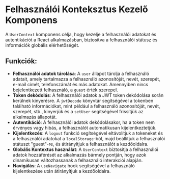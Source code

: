 # Felhasználói Konteksztus Kezelő Komponens

A `UserContext` komponens célja, hogy kezelje a felhasználói adatokat és autentikációt a React alkalmazásban, biztosítva a felhasználói státusz és információk globális elérhetőségét.

## **Funkciók**:
- **Felhasználói adatok tárolása**: A `user` állapot tárolja a felhasználó adatait, amely tartalmazza a felhasználó azonosítóját, nevét, szerepét, e-mail címét, telefonszámát és más adatokat. Amennyiben nincs bejelentkezett felhasználó, a `guest` érték szerepel.
- **Token dekódolás**: A felhasználói adatok a JWT token dekódolása során kerülnek kinyerésre. A `jwtDecode` könyvtár segítségével a tokenben található információkat, mint például a felhasználó azonosítóját, nevét, szerepét, stb., kinyerjük és a `setUser` segítségével frissítjük az alkalmazás állapotát.
- **Autentikáció**: A felhasználói adatok dekódolásakor, ha a token nem érvényes vagy hibás, a felhasználót automatikusan kijelentkeztetjük.
- **Kijelentkezés**: A `logout` funkció segítségével eltávolítjuk a tokeneket és a felhasználói adatokat a `localStorage`-ból, majd beállítjuk a felhasználói státuszt "guest"-re, és átirányítjuk a felhasználót a kezdőoldalra.
- **Globális Kontextus használat**: A `UserContext` biztosítja a felhasználói adatok hozzáférését az alkalmazás bármely pontján, hogy azok dinamikusan változhassanak a felhasználó interakciói alapján.
- **Navigálás**: A `useNavigate` hook segítségével a felhasználó kijelentkezése után átirányítjuk a kezdőoldalra.